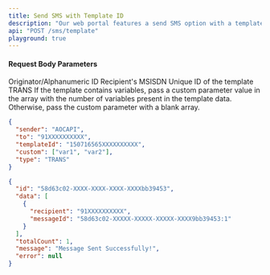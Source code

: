```yaml
---
title: Send SMS with Template ID
description: "Our web portal features a send SMS option with a templateId, making your messaging processes more efficient and consistent."
api: "POST /sms/template"
playground: true
---
```


#### Request Body Parameters

<ParamField path="sender" type="string" required>
  Originator/Alphanumeric ID
</ParamField>

<ParamField path="to" type="string" required>
  Recipient's MSISDN
</ParamField>

<ParamField path="templateId" type="string" required>
  Unique ID of the template
</ParamField>

<ParamField path="type" type="string" required>
  TRANS
</ParamField>

<ParamField path="custom" type="object" required>
  If the template contains variables, pass a custom parameter value in the array
  with the number of variables present in the template data. Otherwise, pass the
  custom parameter with a blank array.
</ParamField>

<CodeGroup>

```json SampleRequest.json
{
  "sender": "AOCAPI",
  "to": "91XXXXXXXXXX",
  "templateId": "150716565XXXXXXXXXX",
  "custom": ["var1", "var2"],
  "type": "TRANS"
}
```

```json SampleResponse.json
{
  "id": "58d63c02-XXXX-XXXX-XXXX-XXXXbb39453",
  "data": [
    {
      "recipient": "91XXXXXXXXXX",
      "messageId": "58d63c02-XXXXX-XXXXX-XXXXX-XXXX9bb39453:1"
    }
  ],
  "totalCount": 1,
  "message": "Message Sent Successfully!",
  "error": null
}
```

</CodeGroup>
